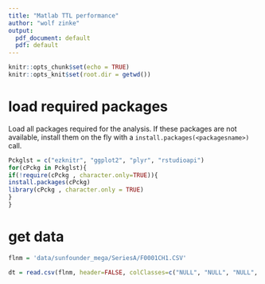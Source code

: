 ```yaml
---
title: "Matlab TTL performance"
author: "wolf zinke"
output:
  pdf_document: default
  pdf: default
---
```


```r
knitr::opts_chunk$set(echo = TRUE)
knitr::opts_knit$set(root.dir = getwd())
```

# load required packages
  
Load all packages required for the analysis. If these packages are not available, install them on the fly with a `install.packages(<packagesname>)` call.

```r
Pckglst = c("ezknitr", "ggplot2", "plyr", "rstudioapi")
for(cPckg in Pckglst){
if(!require(cPckg , character.only=TRUE)){
install.packages(cPckg)
library(cPckg , character.only = TRUE)
}
}
```


# get data

```r

flnm = 'data/sunfounder_mega/SeriesA/F0001CH1.CSV'

dt = read.csv(flnm, header=FALSE, colClasses=c("NULL", "NULL", "NULL", NA, NA))



```
